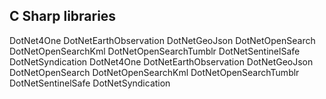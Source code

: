 ## C Sharp libraries
DotNet4One
DotNetEarthObservation
DotNetGeoJson
DotNetOpenSearch
DotNetOpenSearchKml
DotNetOpenSearchTumblr
DotNetSentinelSafe
DotNetSyndication
DotNet4One
DotNetEarthObservation
DotNetGeoJson
DotNetOpenSearch
DotNetOpenSearchKml
DotNetOpenSearchTumblr
DotNetSentinelSafe
DotNetSyndication
